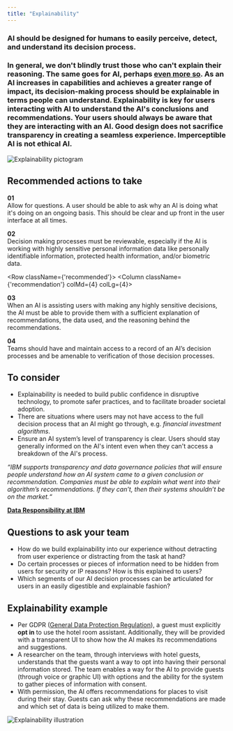 ```yaml
---
title: "Explainability"
---
```



<Row className="opener">
<Column colSm={3} colMd={6} colLg={7}>

### AI should be designed for humans to easily perceive, detect, and understand its decision process.

### In general, we don't blindly trust those who can't explain their reasoning. The same goes for AI, perhaps <a href="https://www.ibm.com/watson/advantage-reports/future-of-artificial-intelligence/building-trust-in-ai.html"> even more so</a>. As an AI increases in capabilities and achieves a greater range of impact, its decision-making process should be explainable in terms people can understand. Explainability is key for users interacting with AI to understand the AI's conclusions and recommendations. Your users should always be aware that they are interacting with an AI. Good design does not sacrifice transparency in creating a seamless experience. **Imperceptible AI is not ethical AI.**

</Column>

<Column colSm={1} offsetLg={1} colMd={2} colLg={2}>

![Explainability pictogram](../../images/ethics/explainability/Image_1.png)

</Column>
</Row>

<Row className="hr recommended">
<Column colSm={4}>

## Recommended actions to take

</Column>
<Column className={'recommendation'} colMd={4} colLg={4}>

**01**<br/>
Allow for questions. A user should be able to ask why an AI is
doing what it's doing on an ongoing basis. This should be clear
and up front in the user interface at all times.

</Column>
<Column className={'recommendation'} colMd={4} colLg={4}>

**02**<br/>
Decision making processes must be reviewable, especially if the
AI is working with highly sensitive personal information data
like personally identifiable information, protected health
information, and/or biometric data. 

</Column>
</Row>

<Row className={'recommended'}>
<Column className={'recommendation'} colMd={4} colLg={4}>

**03**<br/>
When an AI is assisting users with making any highly sensitive
decisions, the AI must be able to provide them with a sufficient
explanation of recommendations, the data used, and the reasoning
behind the recommendations.

</Column>
<Column className={'recommendation'} colMd={4} colLg={4}>

**04**<br/>
Teams should have and maintain access to a record of an AI’s
decision processes and be amenable to verification of those
decision processes.

</Column>
</Row>



<Row className="consider">
<Column colMd={7} colLg={7}>

## To consider

 - Explainability is needed to build public confidence in disruptive technology, to promote safer practices, and to facilitate broader societal adoption.
 - There are situations where users may not have access to the full decision process that an AI might go through, e.g. *financial investment algorithms*.
 - Ensure an AI system’s level of transparency is clear. Users should stay generally informed on the AI's intent even when they can't access a breakdown of the AI's process. 


</Column>

<Column colSm={4} colMd={4} offsetLg={1} colLg={3}>
<Aside className={'quote'}>

_“IBM supports transparency and data governance policies that will ensure people understand how an AI system came to a given conclusion or recommendation. Companies must be able to explain what went into their algorithm’s recommendations. If they can’t, then their systems shouldn’t be on the market.“_

**[Data Responsibility at IBM](https://www.ibm.com/blogs/policy/dataresponsibility-at-ibm/)**

</Aside>
</Column>
</Row>



<Row className="questions">
<Column colMd={7} colLg={7}>

## Questions to ask your team

 - How do we build explainability into our experience without
 detracting from user experience or distracting from the task at
 hand?
 - Do certain processes or pieces of information need to be hidden
 from users for security or IP reasons? How is this explained to
 users?
 - Which segments of our AI decision processes can be articulated
 for users in an easily digestible and explainable fashion?


</Column>
</Row>



<Row className="example">
<Column colMd={7} colLg={7}>

## Explainability example

 - Per GDPR ([General Data Protection Regulation](https://martechtoday.com/guide/gdpr-the-general-data-protection-regulation)), a guest must explicitly **opt in** to use the hotel room assistant. Additionally, they will be provided with a transparent UI to show how the AI makes its recommendations and suggestions.
 - A researcher on the team, through interviews with hotel guests, understands that the guests want a way to opt into having their personal information stored. The team enables a way for the AI to provide guests (through voice or graphic UI) with options and the ability for the system to gather pieces of information with consent.
 - With permission, the AI offers recommendations for places to visit during their stay. Guests can ask why these recommendations are made and which set of data is being utilized to make them.


</Column>
</Row>

![Explainability illustration](../../images/ethics/explainability/Image_2.png)
